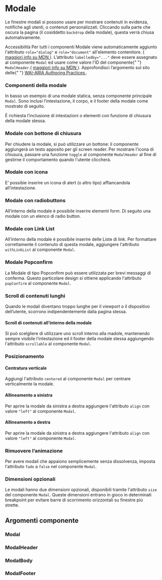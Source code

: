 
<Meta title="Documentazione/Componenti/Modale" component={Modal} />

# Modale

Le finestre modali si possono usare per mostrare contenuti in evidenza, notifiche agli utenti, o contenuti personalizzati.
Cliccando sulla parte che oscura la pagina (il cosiddetto `backdrop` della modale), questa verrà chiusa automativamente.

<div className="docs">
    <Callout color="warning">
        <CalloutTitle>
            <span className="text">Accessibilità</span>
        </CalloutTitle>
        <CalloutText>
            Per tutti i componenti Modale viene automaticamente aggiunto l'attributo <Code>role="dialog"</Code> e <Code>role="document"</Code> all'elemento
            contenitore. (
            <a href="https://developer.mozilla.org/en-US/docs/Web/Accessibility/ARIA/ARIA_Techniques/Using_the_dialog_role" target="_blank" rel="noreferrer">
                maggiori info su MDN
            </a>
            ).
        </CalloutText>
        <CalloutText>
            L’attributo <Code>labelledby="..."</Code> deve essere assegnato al componente <Code>Modal</Code> ed usare come valore l'ID del componente{" "}
            <Code>ModalHeader</Code>.(
            <a
                href="https://developer.mozilla.org/en-US/docs/Web/Accessibility/ARIA/ARIA_Techniques/Using_the_aria-labelledby_attribute"
                target="_blank"
                rel="noreferrer"
            >
                maggiori info su MDN
            </a>
            ).
        </CalloutText>
        <CalloutText>
            Approfondisci l’argomento sul sito delle{" "}
            <a href="https://www.w3.org/TR/wai-aria-practices/#dialog_modal" target="_blank" rel="noreferrer">
                WAI-ARIA Authoring Practices
            </a>
            .
        </CalloutText>
    </Callout>
</div>

### Componenti della modale

In basso un esempio di una modale statica, senza componente principale `Modal`. Sono inclusi l’intestazione, il corpo, e il footer della modale come mostrato di seguito.

<Canvas>
    <Story id="componenti-modal--esempio-base" />
</Canvas>

È richiesta l’inclusione di intestazioni o elementi con funzione di chiusura della modale stessa.

<Canvas>
    <Story id="componenti-modal--modale-base" />
</Canvas>

### Modale con bottone di chiusura

Per chiudere la modale, si può utilizzare un bottone: il componente aggiungerà un testo apposito per gli screen reader.
Per mostrare l'icona di chiusura, passare una funzione `toggle` al componente `ModalHeader` al fine di gestirne il comportamento quando l'utente cliccherà.

<Canvas>
    <Story id="componenti-modal--modale-base-con-bottone-chiusura" />
</Canvas>

### Modale con icona

E’ possibie inserire un icona di alert (o altro tipo) affiancandola all’intestazione.

<Canvas>
    <Story id="componenti-modal--modale-con-icona" />
</Canvas>

### Modale con radiobuttons

All’interno della modale è possibile inserire elementi form. Di seguito una modale con un elenco di radio button.

<Canvas>
    <Story id="componenti-modal--modale-con-form-inputs" />
</Canvas>

### Modale con Link List

All’interno della modale è possibile inserire delle Liste di link. Per formattare correttamente il contenuto di questa modale, aggiungere l'attributo `withLinkList` al componente `Modal`.

<Canvas>
    <Story id="componenti-modal--modale-con-link-list" />
</Canvas>

### Modale Popconfirm

La Modale di tipo Popconfirm può essere utilizzata per brevi messaggi di conferma. Questo particolare design si ottiene applicando l'attributo `popConfirm` al componente `Modal`.

<Canvas>
    <Story id="componenti-modal--modale-pop-confirm" />
</Canvas>

### Scroll di contenuti lunghi

Quando le modali diventano troppo lunghe per il viewport o il dispositivo dell’utente, scorrono indipendentemente dalla pagina stessa.

<Canvas>
    <Story id="componenti-modal--scroll-di-contenuti-lunghi" />
</Canvas>

#### Scroll di contenuti all’interno della modale

Si può scelgliere di utilizzare uno scroll interno alla madole, mantenendo sempre visibile l’intestazione ed il footer della modale stessa aggiungendo l'attributo `scrollable` al componente `Modal`.

<Canvas>
    <Story id="componenti-modal--modale-con-contenuto-scrollabile" />
</Canvas>

### Posizionamento

#### Centratura verticale

Aggiungi l'attributo `centered` al componente `Modal` per centrare verticalmente la modale.

<Canvas>
    <Story id="componenti-modal--centratura-verticale" />
</Canvas>

#### Allineamento a sinistra

Per aprire la modale da sinistra a destra aggiungere l'attributo `align` con valore `"left"` al componente `Modal`.

<Canvas>
    <Story id="componenti-modal--allineamento-a-sinistra" />
</Canvas>

#### Allineamento a destra

Per aprire la modale da sinistra a destra aggiungere l'attributo `align` con valore `"left"` al componente `Modal`.

<Canvas>
    <Story id="componenti-modal--allineamento-a-destra" />
</Canvas>

### Rimuovere l’animazione

Per avere modali che appaiono semplicemente senza dissolvenza, imposta l'attributo `fade` a `false` nel componente `Modal`.

<Canvas>
    <Story id="componenti-modal--rimuovere-lanimazione" />
</Canvas>

### Dimensioni opzionali

Le modali hanno due dimensioni opzionali, disponibili tramite l'attributo `size` del componente `Modal`. Queste dimensioni entrano in gioco in determinati breakpoint per evitare barre di scorrimento orizzontali su finestre più strette.

<Canvas>
    <Story id="componenti-modal--dimensioni" />
</Canvas>

## Argomenti componente

### Modal

<ArgsTable of={Modal} />

### ModalHeader

<ArgsTable of={ModalHeader} />

### ModalBody

<ArgsTable of={ModalBody} />

### ModalFooter

<ArgsTable of={ModalFooter} />
